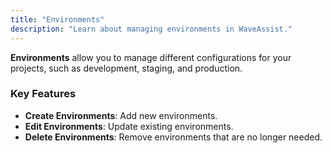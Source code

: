 ```yaml
---
title: "Environments"
description: "Learn about managing environments in WaveAssist."
---
```



**Environments** allow you to manage different configurations for your projects, such as development, staging, and production.

### Key Features
- **Create Environments**: Add new environments.
- **Edit Environments**: Update existing environments.
- **Delete Environments**: Remove environments that are no longer needed.